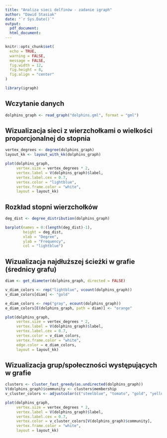 ```yaml
---
title: "Analiza sieci delfinów - zadanie igraph"
author: "Dawid Stasiak"
date: "`r Sys.Date()`"
output:
  pdf_document:
  html_document:
---
```


```r
knitr::opts_chunk$set(
  echo = TRUE,
  warning = FALSE,
  message = FALSE,
  fig.width = 12,
  fig.height = 8,
  fig.align = "center"
)

library(igraph)
```

## Wczytanie danych

```r
dolphins_graph <- read_graph("dolphins.gml", format = "gml")
```

## Wizualizacja sieci z wierzchołkami o wielkości proporcjonalnej do stopnia

```r
vertex_degrees <- degree(dolphins_graph)
layout_kk <- layout_with_kk(dolphins_graph)

plot(dolphins_graph, 
     vertex.size = vertex_degrees * 2,
     vertex.label = V(dolphins_graph)$label,
     vertex.label.cex = 0.7,
     vertex.color = "lightblue",
     vertex.frame.color = "white",
     layout = layout_kk)
```

## Rozkład stopni wierzchołków

```r
deg_dist <- degree_distribution(dolphins_graph)

barplot(names = 0:(length(deg_dist)-1), 
        height = deg_dist,
        xlab = "Degree", 
        ylab = "Frequency",
        col = "lightblue")
```

## Wizualizacja najdłuższej ścieżki w grafie (średnicy grafu)

```r
diam <- get_diameter(dolphins_graph, directed = FALSE)

v_diam_colors <- rep("lightblue", vcount(dolphins_graph))
v_diam_colors[diam] <- "gold"

e_diam_colors <- rep("gray", ecount(dolphins_graph))
e_diam_colors[E(dolphins_graph, path = diam)] <- "orange"

plot(dolphins_graph, 
     vertex.size = vertex_degrees * 2,
     vertex.label = V(dolphins_graph)$label,
     vertex.label.cex = 0.7, 
     vertex.color = v_diam_colors, 
     vertex.frame.color = "white",
     edge.color = e_diam_colors,
     layout = layout_kk)
```

## Wizualizacja grup/społeczności występujących w grafie

```r
clusters <- cluster_fast_greedy(as.undirected(dolphins_graph))
V(dolphins_graph)$community <- clusters$membership
v_cluster_colors <- adjustcolor(c("steelblue", "tomato", "gold", "yellowgreen"), alpha = 0.7)

plot(dolphins_graph, 
     vertex.size = vertex_degrees * 2,
     vertex.label = V(dolphins_graph)$label,
     vertex.label.cex = 0.7, 
     vertex.color = v_cluster_colors[V(dolphins_graph)$community],
     vertex.frame.color = "white",
     layout = layout_kk)
```
